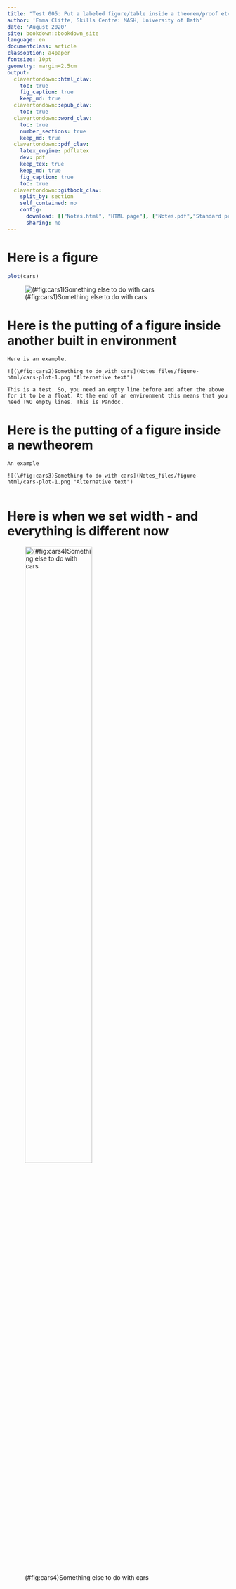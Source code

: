 ```yaml
---
title: "Test 005: Put a labeled figure/table inside a theorem/proof etc."
author: 'Emma Cliffe, Skills Centre: MASH, University of Bath'
date: 'August 2020'
site: bookdown::bookdown_site
language: en
documentclass: article
classoption: a4paper
fontsize: 10pt
geometry: margin=2.5cm
output:
  clavertondown::html_clav:
    toc: true
    fig_caption: true
    keep_md: true
  clavertondown::epub_clav:
    toc: true
  clavertondown::word_clav:
    toc: true
    number_sections: true
    keep_md: true
  clavertondown::pdf_clav:
    latex_engine: pdflatex
    dev: pdf
    keep_tex: true
    keep_md: true
    fig_caption: true
    toc: true
  clavertondown::gitbook_clav:
    split_by: section
    self_contained: no
    config:
      download: [["Notes.html", "HTML page"], ["Notes.pdf","Standard print PDF"], ["NotesClear.pdf","Clear print PDF"], ["NotesLarge.pdf","Large print PDF"], ["Notes.docx","Accessible Word document"], ["Notes.epub","Accessible EPub book" ]]
      sharing: no
---
```

# Here is a figure

```r
plot(cars)
```

![(\#fig:cars1)Something else to do with cars](Notes_files/figure-html/cars-plot-1.png "Alternative text")

# Here is the putting of a figure inside another built in environment

```example
Here is an example.

![(\#fig:cars2)Something to do with cars](Notes_files/figure-html/cars-plot-1.png "Alternative text")

This is a test. So, you need an empty line before and after the above for it to be a float. At the end of an environment this means that you need TWO empty lines. This is Pandoc.

```

# Here is the putting of a figure inside a newtheorem

```newtheorem
An example

![(\#fig:cars3)Something to do with cars](Notes_files/figure-html/cars-plot-1.png "Alternative text")


```

# Here is when we set width - and everything is different now

![(\#fig:cars4)Something else to do with cars](Notes_files/figure-html/cars-plot-1.png "Alternative text"){width="60%"}
